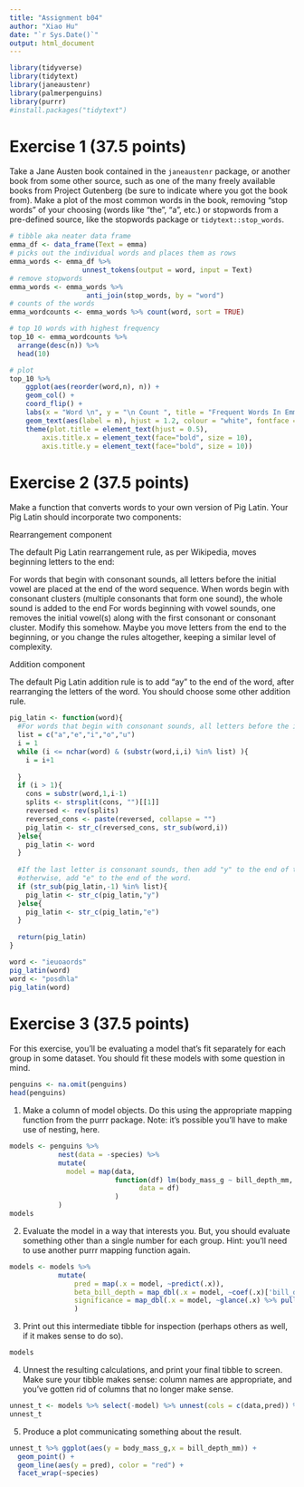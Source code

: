 ```yaml
---
title: "Assignment b04"
author: "Xiao Hu"
date: "`r Sys.Date()`"
output: html_document
---
```

```r
library(tidyverse)
library(tidytext)
library(janeaustenr)
library(palmerpenguins)
library(purrr)
#install.packages("tidytext")
```


# Exercise 1 (37.5 points)
Take a Jane Austen book contained in the `janeaustenr` package, or another book from some other source, such as one of the many freely available books from Project Gutenberg (be sure to indicate where you got the book from). Make a plot of the most common words in the book, removing “stop words” of your choosing (words like “the”, “a”, etc.) or stopwords from a pre-defined source, like the stopwords package or `tidytext::stop_words`.

```r
# tibble aka neater data frame
emma_df <- data_frame(Text = emma) 
# picks out the individual words and places them as rows
emma_words <- emma_df %>% 
                  unnest_tokens(output = word, input = Text) 
# remove stopwords
emma_words <- emma_words %>%
                   anti_join(stop_words, by = "word") 
# counts of the words
emma_wordcounts <- emma_words %>% count(word, sort = TRUE)

# top 10 words with highest frequency
top_10 <- emma_wordcounts %>% 
  arrange(desc(n)) %>% 
  head(10) 

# plot
top_10 %>% 
    ggplot(aes(reorder(word,n), n)) + 
    geom_col() +
    coord_flip() +
    labs(x = "Word \n", y = "\n Count ", title = "Frequent Words In Emma \n") +
    geom_text(aes(label = n), hjust = 1.2, colour = "white", fontface = "bold") +
    theme(plot.title = element_text(hjust = 0.5), 
        axis.title.x = element_text(face="bold", size = 10),
        axis.title.y = element_text(face="bold", size = 10))
```


# Exercise 2 (37.5 points)
Make a function that converts words to your own version of Pig Latin.
Your Pig Latin should incorporate two components:

Rearrangement component

The default Pig Latin rearrangement rule, as per Wikipedia, moves beginning letters to the end:

For words that begin with consonant sounds, all letters before the initial vowel are placed at the end of the word sequence.
When words begin with consonant clusters (multiple consonants that form one sound), the whole sound is added to the end
For words beginning with vowel sounds, one removes the initial vowel(s) along with the first consonant or consonant cluster.
Modify this somehow. Maybe you move letters from the end to the beginning, or you change the rules altogether, keeping a similar level of complexity.

Addition component

The default Pig Latin addition rule is to add “ay” to the end of the word, after rearranging the letters of the word. You should choose some other addition rule.
```r

pig_latin <- function(word){
  #For words that begin with consonant sounds, all letters before the initial vowel are reversed
  list = c("a","e","i","o","u")
  i = 1
  while (i <= nchar(word) & (substr(word,i,i) %in% list) ){
    i = i+1
    
  }
  if (i > 1){
    cons = substr(word,1,i-1)
    splits <- strsplit(cons, "")[[1]]
    reversed <- rev(splits)
    reversed_cons <- paste(reversed, collapse = "")
    pig_latin <- str_c(reversed_cons, str_sub(word,i))
  }else{
    pig_latin <- word
  }
  
  #If the last letter is consonant sounds, then add "y" to the end of the word, 
  #otherwise, add "e" to the end of the word.
  if (str_sub(pig_latin,-1) %in% list){
    pig_latin <- str_c(pig_latin,"y")
  }else{
    pig_latin <- str_c(pig_latin,"e")
  }
  
  return(pig_latin)  
}
```

```r
word <- "ieuoaords"
pig_latin(word)
word <- "posdhla"
pig_latin(word)
```

# Exercise 3 (37.5 points)
For this exercise, you’ll be evaluating a model that’s fit separately for each group in some dataset. You should fit these models with some question in mind.

```r
penguins <- na.omit(penguins)
head(penguins)
```

1. Make a column of model objects. Do this using the appropriate mapping function from the purrr package. Note: it’s possible you’ll have to make use of nesting, here.
```r
models <- penguins %>% 
            nest(data = -species) %>% 
            mutate(
              model = map(data, 
                          function(df) lm(body_mass_g ~ bill_depth_mm,
                                data = df)
                          )
            )
models
```

2. Evaluate the model in a way that interests you. But, you should evaluate something other than a single number for each group. Hint: you’ll need to use another purrr mapping function again.
```r
models <- models %>% 
            mutate(
                pred = map(.x = model, ~predict(.x)),
                beta_bill_depth = map_dbl(.x = model, ~coef(.x)['bill_depth_mm']),
                significance = map_dbl(.x = model, ~glance(.x) %>% pull(p.value))
                )
```

3. Print out this intermediate tibble for inspection (perhaps others as well, if it makes sense to do so).
```r
models
```

4. Unnest the resulting calculations, and print your final tibble to screen. Make sure your tibble makes sense: column names are appropriate, and you’ve gotten rid of columns that no longer make sense.
```r
unnest_t <- models %>% select(-model) %>% unnest(cols = c(data,pred)) %>% select(species,bill_depth_mm,body_mass_g,pred,beta_bill_depth,significance)
unnest_t
```

5. Produce a plot communicating something about the result.
```r
unnest_t %>% ggplot(aes(y = body_mass_g,x = bill_depth_mm)) + 
  geom_point() + 
  geom_line(aes(y = pred), color = "red") +
  facet_wrap(~species)
```


